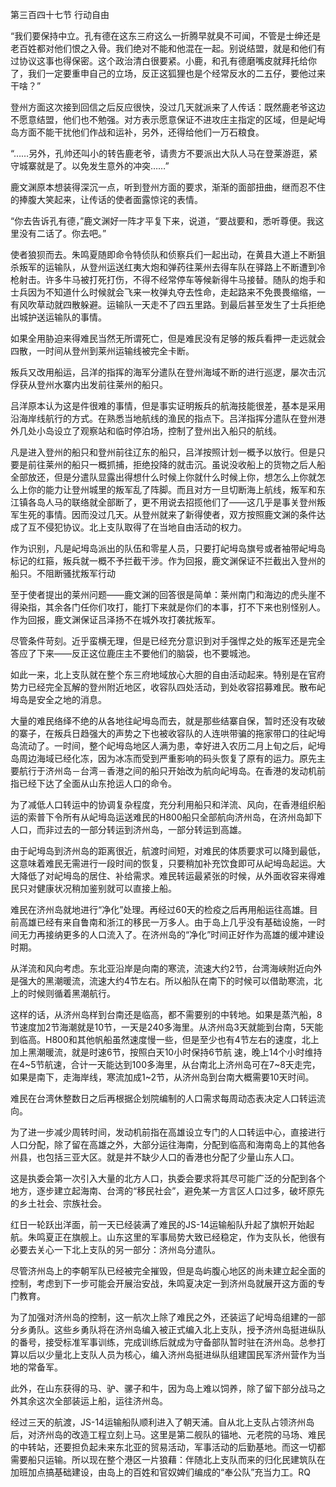 

第三百四十七节 行动自由

“我们要保持中立。孔有德在这东三府这么一折腾早就臭不可闻，不管是士绅还是老百姓都对他们恨之入骨。我们绝对不能和他混在一起。别说结盟，就是和他们有过协议这事也得保密。这个政治清白很要紧。小鹿，和孔有德磨嘴皮就拜托给你了，我们一定要重申自己的立场，反正这狐狸也是个经常反水的二五仔，要他过来干啥？”

登州方面这次接到回信之后反应很快，没过几天就派来了人传话：既然鹿老爷这边不愿意结盟，他们也不勉强。对方表示愿意保证不进攻庄主指定的区域，但是屺坶岛方面不能干扰他们作战和运补，另外，还得给他们一万石粮食。

“……另外，孔帅还叫小的转告鹿老爷，请贵方不要派出大队人马在登莱游逛，紧守城寨就是了。以免发生意外的冲突……”

鹿文渊原本想装得深沉一点，听到登州方面的要求，渐渐的面部扭曲，继而忍不住的捧腹大笑起来，让传话的使者面露惊诧的表情。

“你去告诉孔有德，”鹿文渊好一阵才平复下来，说道，“要战要和，悉听尊便。我这里没有二话了。你去吧。”

使者狼狈而去。朱鸣夏随即命令特侦队和侦察兵们一起出动，在黄县大道上不断狙杀叛军的运输队，从登州运送红夷大炮和弹药往莱州去得车队在驿路上不断遭到冷枪射击。许多牛马被打死打伤，不得不经常停车等候新得牛马接替。随队的炮手和士兵因为不知道什么时候就会飞来一枚弹丸夺去性命，走起路来不免畏畏缩缩，一有风吹草动就四散躲避。运输队一天走不了四五里路。到最后甚至发生了士兵拒绝出城护送运输队的事情。

如果全用胁迫来得难民当然无所谓死亡，但是难民没有足够的叛兵看押一走远就会四散，一时间从登州到莱州运输线被完全卡断。

叛兵又改用船运，吕洋的指挥的海军分遣队在登州海域不断的进行巡逻，屡次击沉俘获从登州水寨内出发前往莱州的船只。

吕洋原本认为这是件很难的事情，但是事实证明叛兵的航海技能很差，基本是采用沿海岸线航行的方式。在熟悉当地航线的渔民的指点下。吕洋指挥分遣队在登州港外几处小岛设立了观察站和临时停泊场，控制了登州出入船只的航线。

凡是进入登州的船只和登州前往辽东的船只，吕洋按照计划一概予以放行。但是只要是前往莱州的船只一概抓捕，拒绝投降的就击沉。虽说没收船上的货物之后人船全部放还，但是分遣队显露出得想什么时候上你就什么时候上你，想怎么上你就怎么上你的能力让登州城里的叛军乱了阵脚。而且对方一旦切断海上航线，叛军和东江镇各岛人马的联络就全部断了，更不用说去招揽他们了――这几乎是事关登州叛军生死的事情。因而没过几天。从登州就来了新得使者，双方按照鹿文渊的条件达成了互不侵犯协议。北上支队取得了在当地自由活动的权力。

作为识别，凡是屺坶岛派出的队伍和零星人员，只要打屺坶岛旗号或者袖带屺坶岛标记的红箍，叛兵就一概不予拦截干涉。作为回报，鹿文渊保证不拦截出入登州的船只。不阻断骚扰叛军行动

至于使者提出的莱州问题――鹿文渊的回答很是简单：莱州南门和海边的虎头崖不得染指，其余各门任你们攻打，能打下来就是你们的本事，打不下来也别怪别人。作为回报，鹿文渊保证吕泽扬不在城外攻打袭扰叛军。

尽管条件苛刻。近乎蛮横无理，但是已经充分意识到对手强悍之处的叛军还是完全答应了下来――反正这位鹿庄主不要他们的脑袋，也不要城池。

如此一来，北上支队就在整个东三府地域放心大胆的自由活动起来。特别是在官府势力已经完全瓦解的登州附近地区，收容队四处活动，到处收容招募难民。散布屺坶岛是安全之地的消息。

大量的难民络绎不绝的从各地往屺坶岛而去，就是那些结寨自保，暂时还没有攻破的寨子，在叛兵日趋强大的声势之下也被收容队的人连哄带骗的拖家带口的往屺坶岛流动了。一时间，整个屺坶岛地区人满为患，幸好进入农历二月上旬之后，屺坶岛周边海域已经化冻，因为冰冻而受到严重影响的码头恢复了原有的运力。原先主要航行于济州岛－台湾－香港之间的船只开始改为航向屺坶岛。在香港的发动机前指已经下达了全面从山东抢运人口的命令。

为了减低人口转运中的协调复杂程度，充分利用船只和洋流、风向，在香港组织船运的索普下令所有从屺坶岛运送难民的H800船只全部航向济州岛，在济州岛卸下人口，而非过去的一部分转运到济州岛，一部分转运到高雄。

由于屺坶岛到济州岛的距离很近，航渡时间短，对难民的体质要求可以降到最低，这意味着难民无需进行一段时间的恢复，只要稍加补充饮食即可从屺坶岛起运。大大降低了对屺坶岛的居住、补给需求。难民转运最紧张的时候，从外面收容来得难民只对健康状况稍加鉴别就可以直接上船。

难民在济州岛就地进行“净化”处理。再经过60天的检疫之后再用船运往高雄。目前高雄已经有来自鲁南和浙江的移民一万多人。由于岛上几乎没有基础设施，一时间无力再接纳更多的人口流入了。在济州岛的“净化”时间正好作为高雄的缓冲建设时期。

从洋流和风向考虑。东北亚沿岸是向南的寒流，流速大约2节，台湾海峡附近向外是强大的黑潮暖流，流速大约4节左右。所以船队在南下的时候可以借助寒流，北上的时候则循着黑潮航行。

这样的话，从济州岛样到台南还是临高，都不需要别的中转地。如果是蒸汽船，8节速度加2节海潮就是10节，一天是240多海里。从济州岛3天就能到台南，5天能到临高。H800和其他帆船虽然速度慢一些，但是至少也有4节左右的速度，北上加上黑潮暖流，就是时速6节，按照白天10小时保持6节航 速，晚上14个小时维持在4~5节航速，合计一天能达到100多海里，从台南北上济州岛可在7~8天走完，如果是南下，走海岸线，寒流加成1~2节，从济州岛到台南大概需要10天时间。

难民在台湾休整数日之后再根据企划院编制的人口需求每周动态表决定人口转运流向。

为了进一步减少周转时间，发动机前指在高雄设立专门的人口转运中心，直接进行人口分配，除了留在高雄之外，大部分运往海南，分配到临高和海南岛上的其他各州县，也包括三亚大区。就是并不缺少人口的香港也分配了少量山东人口。

这是执委会第一次引入大量的北方人口，执委会要求将其尽可能广泛的分配到各个地方，逐步建立起海南、台湾的“移民社会”，避免某一方言区人口过多，破坏原先的乡土社会、宗族社会。

红日一轮跃出洋面，前一天已经装满了难民的JS-14运输船队升起了旗帜开始起航。朱鸣夏正在旗舰上。山东这里的军事局势大致已经稳定，作为支队长，他很有必要去关心一下北上支队的另一部分：济州岛分遣队。

尽管济州岛上的李朝军队已经被完全摧毁，但是岛屿腹心地区的尚未建立起全面的控制，考虑到下一步可能会开展治安战，朱鸣夏决定一到济州岛就展开这方面的专门教育。

为了加强对济州岛的控制，这一航次上除了难民之外，还装运了屺坶岛组建的一部分乡勇队。这些乡勇队将在济州岛编入被正式编入北上支队，授予济州岛挺进纵队的番号，接受标准军事训练，完成训练后就成为守备部队暂时驻在济州岛。总参打算以后以少量北上支队人员为核心，编入济州岛挺进纵队组建国民军济州营作为当地的常备军。

此外，在山东获得的马、驴、骡子和牛，因为岛上难以饲养，除了留下部分战马之外其余这次全部装运上船，运往济州岛。

经过三天的航渡，JS-14运输船队顺利进入了朝天浦。自从北上支队占领济州岛后，对济州岛的改造工程立刻上马。这里是第二舰队的锚地、元老院的马场、难民的中转站，还要担负起未来东北亚的贸易活动，军事活动的后勤基地。而这一切都需要船只运输。所以现在整个港区一片狼藉：伴随北上支队而来的归化民建筑队在加班加点搞基础建设，由岛上的百姓和官奴婢们编成的“奉公队”充当力工。RQ


